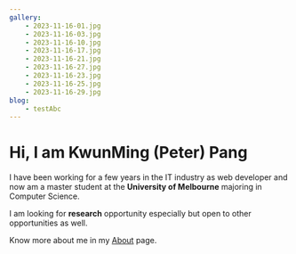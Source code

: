```yaml
---
gallery: 
    - 2023-11-16-01.jpg
    - 2023-11-16-03.jpg
    - 2023-11-16-10.jpg
    - 2023-11-16-17.jpg
    - 2023-11-16-21.jpg
    - 2023-11-16-27.jpg
    - 2023-11-16-23.jpg
    - 2023-11-16-25.jpg
    - 2023-11-16-29.jpg
blog:
    - testAbc
---
```


# Hi, I am KwunMing (Peter) Pang

I have been working for a few years in the IT industry as web developer and now am a master student at the **University of Melbourne** majoring in Computer Science. 

I am looking for **research** opportunity especially but open to other opportunities as well. 

Know more about me in my [About](/about) page. 
